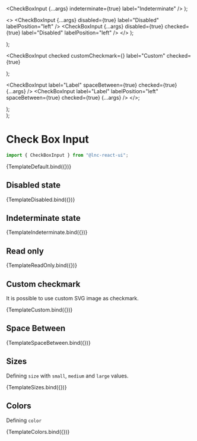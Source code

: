 
<Meta title="Basic Inputs/Check Box Input" component={CheckBoxInput} />


  <CheckBoxInput {...args} indeterminate={true} label="Indeterminate" />
);

  <>
    <CheckBoxInput
      {...args}
      disabled={true}
      label="Disabled"
      labelPosition="left"
    />
    <CheckBoxInput
      {...args}
      disabled={true}
      checked={true}
      label="Disabled"
      labelPosition="left"
    />
  </>
);

  <div style={{ display: "flex", gap: "12px" }}>
    <CheckBoxInput {...args} readOnly={true} checked />
    <CheckBoxInput {...args} readOnly={true} />
  </div>
);

  <CheckBoxInput
    checked
    customCheckmark={<img src={image} alt="" />}
    label="Custom"
    checked={true}
  ></CheckBoxInput>
);

<CheckBoxInput label="Label" spaceBetween={true} checked={true} {...args} />
<CheckBoxInput label="Label" labelPosition="left" spaceBetween={true} checked={true} {...args} />
</>;


  <div style={{ display: "flex", gap: "12px" }}>
    <CheckBoxInput {...args} size="small" />
    <CheckBoxInput {...args} size="medium" />
    <CheckBoxInput {...args} size="large" />
  </div>
);

  <div style={{ display: "flex", gap: "12px" }}>
    <CheckBoxInput {...args} color="primary" />
    <CheckBoxInput {...args} color="secondary" />
    <CheckBoxInput {...args} color="success" />
    <CheckBoxInput {...args} color="warning" />
    <CheckBoxInput {...args} color="danger" />
    <CheckBoxInput {...args} color="information" />
  </div>
);

# Check Box Input

```jsx
import { CheckBoxInput } from "@lnc-react-ui";
```

<Canvas withSource="open">
  <Story
    name="Default"
    args={{
      checked: true,
    }}
  >
    {TemplateDefault.bind({})}
  </Story>
</Canvas>

<ArgsTable story="Default" />

## Disabled state

<Canvas>
  <Story name="Disabled">{TemplateDisabled.bind({})}</Story>
</Canvas>

## Indeterminate state

<Canvas>
  <Story name="Indeterminate">{TemplateIndeterminate.bind({})}</Story>
</Canvas>

## Read only

<Canvas>
  <Story name="Read Only">{TemplateReadOnly.bind({})}</Story>
</Canvas>

## Custom checkmark

It is possible to use custom SVG image as checkmark.

<Canvas withSource="open">
  <Story name="Icon">{TemplateCustom.bind({})}</Story>
</Canvas>

## Space Between

<Canvas withSource="open">
  <Story name="Space Betweeen">{TemplateSpaceBetween.bind({})}</Story>
</Canvas>

## Sizes

Defining `size` with `small`, `medium` and `large` values.

<Canvas>
  <Story
    name="Sizes"
    args={{
      checked: true,
    }}
  >
    {TemplateSizes.bind({})}
  </Story>
</Canvas>

## Colors

Defining `color`

<Canvas>
  <Story
    name="Colors"
    args={{
      size: "small",
      checked: true,
    }}
  >
    {TemplateColors.bind({})}
  </Story>
</Canvas>

